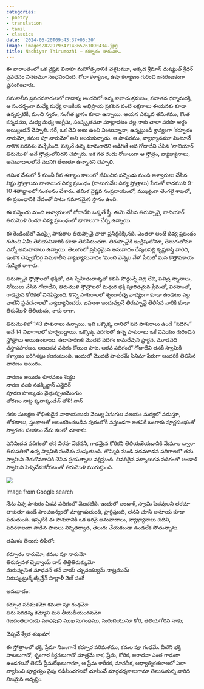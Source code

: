 ```yaml
---
categories:
- poetry
- translation
- tamil
- classics
date: '2024-05-20T09:43:37+05:30'
image: images282297934714865261090434.jpg
title: Nachiyar Thirumozhi – కర్పూరం నారుమో…
---
```


ఈ వారాంతంలో ఒక వైష్ణవ వివాహ మహోత్సవానికి వెళ్లటమూ, అక్కడ శ్రీమాన్ దుష్యంత్ శ్రీధర్ ప్రవచనం వినటమూ సంభవించింది. గోదా కళ్యాణం, ఉషా కళ్యాణం గురించి జనరంజకంగా ప్రసంగించారు.

సమకాలీన ప్రవచనకారులలో దాదాపు అందరిలో ఉన్న శాఖాచంక్రమణం, సనాతన ధర్మానురక్తి, ఆ సందర్భంగా మధ్యే మధ్యే రాజకీయ అభిప్రాయ ప్రకటన వంటి లక్షణాలు ఈయనకు కూడా ఉన్నప్పటికీ, మంచి స్వరం, సంగీత జ్ఞానం కూడా ఉన్నాయి. ఆయన ఎక్కువ తమిళము, కొంత కన్నడము, మధ్య మధ్య ఇంగ్లీషు, సంస్కృతమూ మాట్లాడటం వల్ల నాకు చాలా వరకూ అర్థం అయ్యిందనే చెప్పాలి. సరే, ఒక చెవి అటు ఉంచి వింటున్నానా, ఉన్నట్టుండి శ్రావ్యంగా ‘కర్పూరం నారుమో, కమల పూ నారుమో’ అని అందుకున్నాడు. ఆ పాశురము, వ్యాఖ్యానమూ వింటూనే నాకొక పరవశం వచ్చేసింది. పక్కనే ఉన్న మామగారిని అడిగితే అది గోదాదేవి చేసిన ‘నాచియార్ తిరుమొళి’ అనే స్తోత్రంలోనిదని చెప్పారు. ఇక గత రెండు రోజులుగా ఆ స్తోత్రం, వ్యాఖ్యానాలు, అనువాదాలలోనే మునిగి తేలుతూ ఉన్నానని చెప్పాలి.

తమిళ దేశంలో 5 నుంచీ 8వ శతాబ్దం కాలంలో జీవించిన పన్నెండు మంది ఆళ్వారులు చేసిన విష్ణు స్తోత్రాలను నాలాయిర దివ్య ప్రబంధం (నాలుగువేల దివ్య స్తోత్రాలు) పేరుతో నాదముని 9\-10 శతాబ్దాలలో సంకలనం చేశారు. తమిళ వైష్ణవ సంప్రదాయంలో, ముఖ్యంగా తెంగలై శాఖలో, ఈ ప్రబంధానికి వేదంతో పాటు సమానమైన స్థానం ఉంది.

ఈ పన్నెండు మంది ఆళ్వారులలో గోదాదేవి ఒక్కతే స్త్రీ. ఈమె చేసిన తిరుప్పావై, నాచియార్ తిరుమొళి రెండూ దివ్య ప్రబంధంలో భాగాలుగా చేర్చి ఉన్నాయి.

ఈ రెండింటిలో ముప్ఫై పాశురాల తిరుప్పావై చాలా ప్రసిద్ధికెక్కినది. ఎంతలా అంటే దివ్య ప్రబంధం గురించి ఏమీ తెలియనివారికి కూడా తెలిసేటంతగా. తిరుప్పావైకి ఇంగ్లీషులోనూ, తెలుగులోనూ ఎన్నో అనువాదాలు ఉన్నాయి. తెలుగులో ప్రసిద్ధమైన అనువాదం దేవులపల్లి కృష్ణశాస్త్రి వారిది, ఇంకొక చెప్పుకోదగ్గ సమకాలీన వ్యాఖ్యానువాదం ‘మంచి వెన్నెల వేళ’ పేరుతో మన కొత్తావకాయ సుస్మిత రాశారు.

తిరుప్పావై స్తోత్రాలలో భక్తితో, తన స్నేహితురాళ్ళతో కలిసి పొద్దున్నే నిద్ర లేచి, పవిత్ర స్నానాలు, నోములు చేసిన గోదాదేవి, తిరుమొళి స్తోత్రాలలో మధుర భక్తి పూరితమైన ప్రేమతో, విరహంతో, గాఢమైన కోరికతో వినిపిస్తుంది. కొన్ని పాశురాలలో శృంగారేచ్ఛ వాచ్యంగా కూడా ఉండటం వల్ల వాటిని ప్రవచనాలలో వ్యాఖ్యానించరు. బహుశా ఇందువల్లనే తిరుప్పావై తెలిసిన వారికి కూడా తిరుమొళి తెలియదు, నాకు లాగా.

తిరుమొళిలో 143 పాశురాలు ఉన్నాయి. ఇవి ఒక్కొక్క దానిలో పది పాశురాలు ఉండే ”పదిగం” అనే 14 విభాగాలలో కూర్చబడ్డాయి. ఒక్కొక్క పదిగంలో ఉన్న పాశురాలు ఒకే విషయం గురించిన స్తోత్రాలు అయిఉంటాయి. ఉదాహరణకి మొదటి పదిగం కామదేవుని ప్రార్థన. మూడవది వస్త్రాపహరణం. అయిదవ పదిగం కోయిల పాట. ఆరవ పదిగంలో గోదాదేవి తనకీ స్వామికీ కళ్యాణం జరిగినట్లు కలగంటుంది. ఇందులో మొదటి పాశురమే సినిమా పేరుగా అందరికీ తెలిసిన వారణం ఆయిరం.

వారణం ఆయిరం శూళవలం శెయ్దు <br>
నారణ నంబి నడక్కిన్ఱాన్ ఎన్ఱెదిర్<br>
పూరణ పొఱ్కుడం వైత్తుప్పుఱమెంగుం<br>
తోరణం నాట్ట క్కనాక్కండేన్ తోళీ! నాన్

సకల సులక్షణ శోభితుడైన నారాయణుడు వెయ్యి ఏనుగుల వలయం మధ్యలో నడుస్తూ, తోరణాలు, స్తంభాలతో అలంకరించబడిన పురంలోకి వస్తుండగా అతనికి బంగారు పూర్ణకుంభంతో స్వాగతం పలకటం నేను కలలో చూశాను.

ఎనిమిదవ పదిగంలో తన విరహ వేదననీ, గాఢమైన కోరికనీ తెలియజేయడానికి మేఘాల ద్వారా తిరుపతిలో ఉన్న స్వామికి సందేశం పంపుతుంది. తొమ్మిది నుండీ పదమూడవ పదిగాలలో తను స్వామిని చేరుకోవటానికి చేసిన ప్రయత్నాలు వర్ణిస్తుంది. చివరిదైన పద్నాలుగవ పదిగంలో ఆండాళ్ స్వామిని పెళ్ళిచేసుకోవటంతో తిరుమొళి ముగుస్తుంది. <br>


 ![](images282297934714865261090434.jpg)

Image from Google search

 నేను విన్న పాశురం ఏడవ పదిగంలో మొదటిది. ఇందులో ఆండాళ్, స్వామి పెదవులని తరచూ తాకుతూ ఉండే పాంచజన్యంతో మాట్లాడుతుంది, ప్రార్థిస్తుంది, తనని చూసి అసూయ కూడా పడుతుంది. ఇప్పటికి ఈ పాశురానికి ఒక ఇరవై అనువాదాలు, వ్యాఖ్యానాలు చదివి, పదిరకాలుగా పాడిన పాటలు విన్నతర్వాత, తెలుగు చేయకుండా ఉండలేక పోతున్నాను.

తమిళం తెలుగు లిపిలో:

కర్పూరం నారుమో, కమల పూ నారుమో <br>
తిరుప్పవళ చ్చెవ్వాయ్ దాన్ తిత్తితిరుక్కుమో <br>
మరుప్పుసిత మాధవన్ తన్ వాయ్ చ్చువయ్యుమ్ నాట్రముమ్ <br>
విరుప్పుట్రుక్కేట్కిన్రేన్ సొల్లాళీ వెణ్ సంగే

అనువాదం:

కర్పూర పరిమళమో కమలా పూ గంధమో<br>
తిరు పగడపు కెమ్మోవి మరి తీయతీయందనమో <br>
గజదంతదారుడు మాధవుని ముఖ సుగంధము, సురుచియునూ కోరి, తెలియగోరిన నాకు;

 చెప్పవే శ్వేత శంఖమా!

ఈ స్తోత్రాలలో భక్తి, ప్రేమా నిజంగానే కర్పూర పరిమళము, కమల పూ గంధమే. వీటిని భక్తి పాటలుగానో, శృంగార కీర్తనలుగానో మాత్రమే కాక, ప్రేమ, కోరిక, ఆరాధనా ఎంత గాఢంగా ఉండగలవో తెలిపే ప్రేమలేఖలుగానూ, ఆ ప్రేమ శారీరక, మానసిక, ఆధ్యాత్మికతలాలలో ఎలా వ్యాపించి పూర్ణత్వం వైపు నడిపించగలదో చూపించే మార్గదర్శకాలుగానూ తెలుసుకున్న వారిది నిజమైన అదృష్టం.

<!--
post-824
https://venugvgk.wordpress.com/2024/05/20/nachiyar-thirumozhi/
-->

